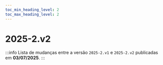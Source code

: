 ```yaml
---
toc_min_heading_level: 2
toc_max_heading_level: 2
---
```




# 2025-2.v2 


:::info
Lista de mudanças entre a versão `2025-2.v1` e `2025-2.v2` publicadas em **03/07/2025**.
:::
        
<Professor />
<Turma />
<Sala />
